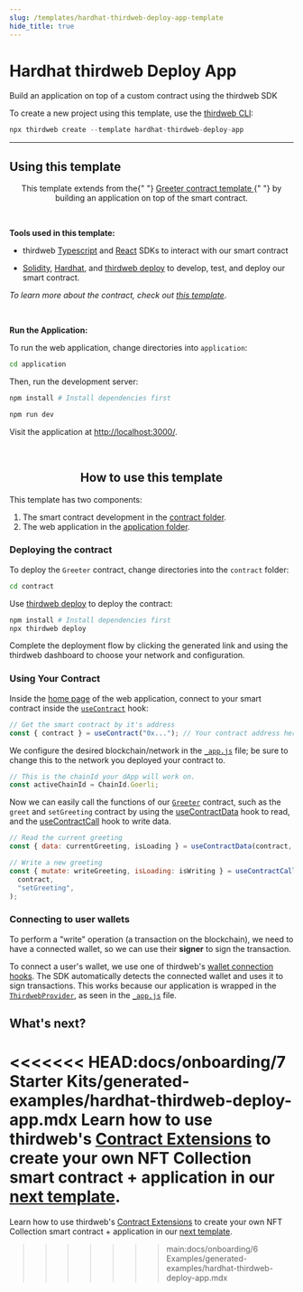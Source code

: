 ```yaml
---
slug: /templates/hardhat-thirdweb-deploy-app-template
hide_title: true
---
```



# Hardhat thirdweb Deploy App

Build an application on top of a custom contract using the thirdweb SDK

To create a new project using this template, use the [thirdweb CLI](/cli):

```jsx
npx thirdweb create --template hardhat-thirdweb-deploy-app
```

<div
  style={{
    display: "flex",
    flexDirection: "row",
    gap: "2%",
    marginBottom: 32,
    width: "100%",
    alignItems: "center",
    justifyContent: "center",
    marginTop: 16,
  }}
>
  <ViewCodeButton
    link="https://github.com/thirdweb-example/hardhat-thirdweb-deploy-app"
    name="hardhat-thirdweb-deploy-app"
  />
</div>

---

## Using this template

<p align="center">
  This template extends from the{" "}
  <a href="https://replit.com/@thirdweb-dev/Get-Started-with-Solidity-using-Hardhat-and-thirdweb-deploy">
    Greeter contract template
  </a>{" "}
  by building an application on top of the smart contract.
</p>

<br />

<b>Tools used in this template: </b>

- thirdweb [Typescript](https://portal.thirdweb.com/typescript) and [React](https://portal.thirdweb.com/react) SDKs to interact with our smart contract

- [Solidity](https://docs.soliditylang.org/en/v0.8.14/), [Hardhat](https://hardhat.org/), and [thirdweb deploy](https://portal.thirdweb.com/thirdweb-deploy) to develop, test, and deploy our smart contract.

_To learn more about the contract, check out [this template](https://replit.com/@thirdweb-dev/Get-Started-with-Solidity-using-Hardhat-and-thirdweb-deploy)_.

<br />

<b>Run the Application:</b>

To run the web application, change directories into `application`:

```bash
cd application
```

Then, run the development server:

```bash
npm install # Install dependencies first

npm run dev
```

Visit the application at [http://localhost:3000/](http://localhost:3000/).

<br />

<h2 align="center">How to use this template</h2>

This template has two components:

1. The smart contract development in the [contract folder](https://github.com/thirdweb-example/hardhat-thirdweb-deploy-app/blob/main/contract).
2. The web application in the [application folder](https://github.com/thirdweb-example/hardhat-thirdweb-deploy-app/blob/main/application).

<h3>Deploying the contract</h3>

To deploy the `Greeter` contract, change directories into the `contract` folder:

```bash
cd contract
```

Use [thirdweb deploy](https://portal.thirdweb.com/thirdweb-deploy) to deploy the contract:

```bash
npm install # Install dependencies first
npx thirdweb deploy
```

Complete the deployment flow by clicking the generated link and using the thirdweb dashboard to choose your network and configuration.

<h3>Using Your Contract</h3>

Inside the [home page](https://github.com/thirdweb-example/hardhat-thirdweb-deploy-app/blob/main/application/pages/index.js) of the web application, connect to your smart contract inside the [`useContract`](https://portal.thirdweb.com/react/react.usecontract#usecontract-function) hook:

```jsx
// Get the smart contract by it's address
const { contract } = useContract("0x..."); // Your contract address here (from the thirdweb dashboard)
```

We configure the desired blockchain/network in the [`_app.js`](https://github.com/thirdweb-example/hardhat-thirdweb-deploy-app/blob/main/application/pages/_app.js) file; be sure to change this to the network you deployed your contract to.

```jsx
// This is the chainId your dApp will work on.
const activeChainId = ChainId.Goerli;
```

Now we can easily call the functions of our [`Greeter`](https://github.com/thirdweb-example/hardhat-thirdweb-deploy-app/blob/main/contract/Greeter.sol) contract, such as the `greet` and `setGreeting` contract by using the [useContractData](https://portal.thirdweb.com/react/react.usecontractdata) hook to read, and the [useContractCall](https://portal.thirdweb.com/react/react.usecontractcall) hook to write data.

```jsx
// Read the current greeting
const { data: currentGreeting, isLoading } = useContractData(contract, "greet");

// Write a new greeting
const { mutate: writeGreeting, isLoading: isWriting } = useContractCall(
  contract,
  "setGreeting",
);
```

### Connecting to user wallets

To perform a "write" operation (a transaction on the blockchain), we need to have a connected wallet, so we can use their **signer** to sign the transaction.

To connect a user's wallet, we use one of thirdweb's [wallet connection hooks](https://portal.thirdweb.com/react/category/wallet-connection). The SDK automatically detects the connected wallet and uses it to sign transactions. This works because our application is wrapped in the [`ThirdwebProvider`](https://portal.thirdweb.com/react/react.thirdwebprovider), as seen in the [`_app.js`](https://github.com/thirdweb-example/hardhat-thirdweb-deploy-app/blob/main/application/pages/_app.js) file.

## What's next?

<<<<<<< HEAD:docs/onboarding/7 Starter Kits/generated-examples/hardhat-thirdweb-deploy-app.mdx
Learn how to use thirdweb's [Contract Extensions](/contracts-sdk) to create your own NFT Collection smart contract + application in our [next template](https://replit.com/@thirdweb/Create-an-NFT-collection-with-Solidity-thirdweb#.replit).
=======
Learn how to use thirdweb's [Contract Extensions](https://portal.thirdweb.com/thirdweb-deploy/contract-extensions) to create your own NFT Collection smart contract + application in our [next template](https://replit.com/@thirdweb/Create-an-NFT-collection-with-Solidity-thirdweb#.replit).
>>>>>>> main:docs/onboarding/6 Examples/generated-examples/hardhat-thirdweb-deploy-app.mdx
